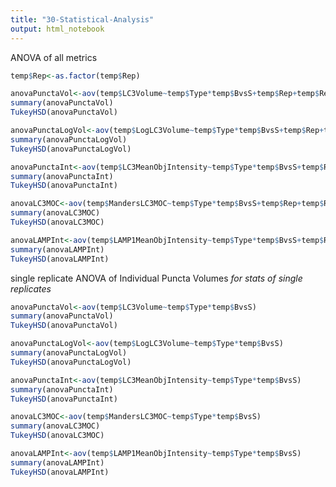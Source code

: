 ```yaml
---
title: "30-Statistical-Analysis"
output: html_notebook
---
```


ANOVA of all metrics

```r
temp$Rep<-as.factor(temp$Rep)

anovaPunctaVol<-aov(temp$LC3Volume~temp$Type*temp$BvsS+temp$Rep+temp$Rep:temp$Type)
summary(anovaPunctaVol)
TukeyHSD(anovaPunctaVol)

anovaPunctaLogVol<-aov(temp$LogLC3Volume~temp$Type*temp$BvsS+temp$Rep+temp$Rep:temp$Type)
summary(anovaPunctaLogVol)
TukeyHSD(anovaPunctaLogVol)

anovaPunctaInt<-aov(temp$LC3MeanObjIntensity~temp$Type*temp$BvsS+temp$Rep+temp$Rep:temp$Type)
summary(anovaPunctaInt)
TukeyHSD(anovaPunctaInt)

anovaLC3MOC<-aov(temp$MandersLC3MOC~temp$Type*temp$BvsS+temp$Rep+temp$Rep:temp$Type)
summary(anovaLC3MOC)
TukeyHSD(anovaLC3MOC)

anovaLAMPInt<-aov(temp$LAMP1MeanObjIntensity~temp$Type*temp$BvsS+temp$Rep+temp$Rep:temp$Type)
summary(anovaLAMPInt)
TukeyHSD(anovaLAMPInt)
```

single replicate ANOVA of Individual Puncta Volumes 
*for stats of single replicates*
```r
anovaPunctaVol<-aov(temp$LC3Volume~temp$Type*temp$BvsS)
summary(anovaPunctaVol)
TukeyHSD(anovaPunctaVol)

anovaPunctaLogVol<-aov(temp$LogLC3Volume~temp$Type*temp$BvsS)
summary(anovaPunctaLogVol)
TukeyHSD(anovaPunctaLogVol)

anovaPunctaInt<-aov(temp$LC3MeanObjIntensity~temp$Type*temp$BvsS)
summary(anovaPunctaInt)
TukeyHSD(anovaPunctaInt)

anovaLC3MOC<-aov(temp$MandersLC3MOC~temp$Type*temp$BvsS)
summary(anovaLC3MOC)
TukeyHSD(anovaLC3MOC)

anovaLAMPInt<-aov(temp$LAMP1MeanObjIntensity~temp$Type*temp$BvsS)
summary(anovaLAMPInt)
TukeyHSD(anovaLAMPInt)
```
